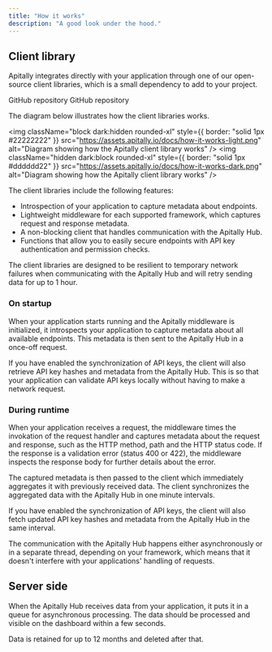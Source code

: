 ```yaml
---
title: "How it works"
description: "A good look under the hood."
---
```


## Client library

Apitally integrates directly with your application through one of our open-source client libraries, which is a small dependency to add to your project.

<CardGroup cols={2}>
  <Card
    title="Client library for Python"
    icon="python"
    href="https://github.com/apitally/python-client"
    target="_blank"
  >
    GitHub repository
  </Card>
  <Card
    title="Client library for Node.js"
    icon="js"
    href="https://github.com/apitally/nodejs-client"
    target="_blank"
  >
    GitHub repository
  </Card>
</CardGroup>

The diagram below illustrates how the client libraries works.

<img
  className="block dark:hidden rounded-xl"
  style={{ border: "solid 1px #22222222" }}
  src="https://assets.apitally.io/docs/how-it-works-light.png"
  alt="Diagram showing how the Apitally client library works"
/>
<img
  className="hidden dark:block rounded-xl"
  style={{ border: "solid 1px #dddddd22" }}
  src="https://assets.apitally.io/docs/how-it-works-dark.png"
  alt="Diagram showing how the Apitally client library works"
/>

The client libraries include the following features:

- Introspection of your application to capture metadata about endpoints.
- Lightweight middleware for each supported framework, which captures request and response metadata.
- A non-blocking client that handles communication with the Apitally Hub.
- Functions that allow you to easily secure endpoints with API key authentication and permission checks.

<Note>
  The client libraries are designed to be resilient to temporary network failures
  when communicating with the Apitally Hub and will retry sending data for up to
  1 hour.
</Note>

### On startup

When your application starts running and the Apitally middleware is initialized, it introspects your application to capture metadata about all available endpoints.
This metadata is then sent to the Apitally Hub in a once-off request.

If you have enabled the synchronization of API keys, the client will also retrieve API key hashes and metadata from the Apitally Hub.
This is so that your application can validate API keys locally without having to make a network request.

### During runtime

When your application receives a request, the middleware times the invokation of the request handler and captures metadata about the request and response, such as the HTTP method, path and the HTTP status code.
If the response is a validation error (status 400 or 422), the middleware inspects the response body for further details about the error.

The captured metadata is then passed to the client which immediately aggregates it with previously received data.
The client synchronizes the aggregated data with the Apitally Hub in one minute intervals.

If you have enabled the synchronization of API keys, the client will also fetch updated API key hashes and metadata from the Apitally Hub in the same interval.

<Note>
  The communication with the Apitally Hub happens either asynchronously or in a
  separate thread, depending on your framework, which means that it doesn't
  interfere with your applications' handling of requests.
</Note>

## Server side

When the Apitally Hub receives data from your application, it puts it in a queue for asynchronous processing. The data should be processed and visible on the dashboard within a few seconds.

Data is retained for up to 12 months and deleted after that.
